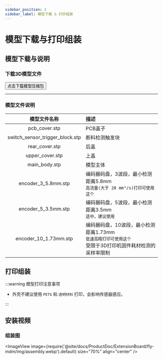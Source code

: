 ```yaml
---
sidebar_position: 2
sidebar_label: 模型下载 & 打印组装
---
```


# 模型下载与打印组装

## 模型下载与说明

### 下载3D模型文件

<Button variant="contained" disableElevation component="a" rel="noopener" href="http://cdn.mellow.klipper.cn/STEP/MDM-filament_sensor.zip">点击下载模型压缩包</Button>

----

### 模型文件说明

| 模型文件名称 | 描述 |
| :---: | :--- |
| pcb_cover.stp | PCB盖子 |
| switch_sensor_trigger_block.stp | 断料检测触发块 |
| rear_cover.stp | 后盖 |
| upper_cover.stp | 上盖 |
| main_body.stp | 模型主体 |
| encoder_3_5.8mm.stp | 编码器码盘，3波段，最小检测距离5.8mm <br/> `高流量(大于 20 mm³/s)打印可使用这个` |
| encoder_5_3.5mm.stp | 编码器码盘，5波段，最小检测距离3.5mm <br/> `适中，建议使用` |
| encoder_10_1.73mm.stp | 编码器码盘，10波段，最小检测距离1.73mm <br/> `低速高精打印可使用这个` <br/> 受限于3D打印机固件耗材检测的采样率限制 |


## 打印组装

:::warning 模型打印注意事项

- 外壳不建议使用 `PETG` 和 `透明材料` 打印，会影响传感器感应。

:::

## 安装视频

<AutoPlayer width="90%" url_zh="https://www.bilibili.com/video/BV1SQoLYkEbS/" url_other="https://www.youtube.com/embed/tTdv-xOm7NM?si=SyksZXGq5CfQjL0" />

### 组装图

<ImageView image={require('@site/docs/ProductDoc/ExtensionBoard/fly-mdm/img/assembly.webp').default} size="70%" align="center" />
